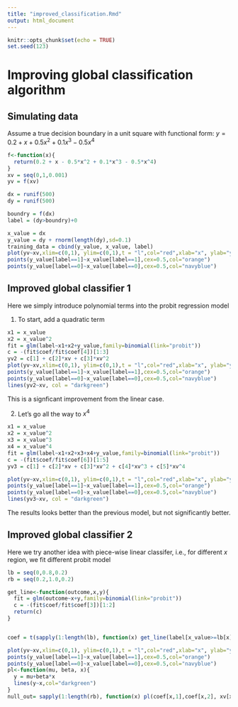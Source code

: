 ```yaml
---
title: "improved_classification.Rmd"
output: html_document
---
```


```r
knitr::opts_chunk$set(echo = TRUE)
set.seed(123)
```

# Improving global classification algorithm


## Simulating data

Assume a true decision boundary in a unit square with functional form: $y = 0.2 + x + 0.5 x^2 + 0.1 x^3 - 0.5 x^4$
```r
f<-function(x){
  return(0.2 + x - 0.5*x^2 + 0.1*x^3 - 0.5*x^4)
}
xv = seq(0,1,0.001)
yv = f(xv)

dx = runif(500)
dy = runif(500)

boundry = f(dx)
label = (dy>boundry)+0

x_value = dx
y_value = dy + rnorm(length(dy),sd=0.1)
training_data = cbind(y_value, x_value, label)
plot(yv~xv,xlim=c(0,1), ylim=c(0,1),t = "l",col="red",xlab="x", ylab="y")
points(y_value[label==1]~x_value[label==1],cex=0.5,col="orange")
points(y_value[label==0]~x_value[label==0],cex=0.5,col="navyblue")

```

## Improved global classifier 1

Here we simply introduce polynomial terms into the probit regression model


1. To start, add a quadratic term
```r
x1 = x_value
x2 = x_value^2
fit = glm(label~x1+x2+y_value,family=binomial(link="probit"))
c = -(fit$coef/fit$coef[4])[1:3]
yv2 = c[1] + c[2]*xv + c[3]*xv^2 
plot(yv~xv,xlim=c(0,1), ylim=c(0,1),t = "l",col="red",xlab="x", ylab="y")
points(y_value[label==1]~x_value[label==1],cex=0.5,col="orange")
points(y_value[label==0]~x_value[label==0],cex=0.5,col="navyblue")
lines(yv2~xv, col = "darkgreen")
```

This is a signficant improvement from the linear case.

2. Let's go all the way to $x^4$
```r
x1 = x_value
x2 = x_value^2
x3 = x_value^3
x4 = x_value^4
fit = glm(label~x1+x2+x3+x4+y_value,family=binomial(link="probit"))
c = -(fit$coef/fit$coef[6])[1:5]
yv3 = c[1] + c[2]*xv + c[3]*xv^2 + c[4]*xv^3 + c[5]*xv^4

plot(yv~xv,xlim=c(0,1), ylim=c(0,1),t = "l",col="red",xlab="x", ylab="y")
points(y_value[label==1]~x_value[label==1],cex=0.5,col="orange")
points(y_value[label==0]~x_value[label==0],cex=0.5,col="navyblue")
lines(yv3~xv, col = "darkgreen")
```

The results looks better than the previous model, but not significantly better.


## Improved global classifier 2

Here we try another idea with piece-wise linear classifer, i.e., for different $x$ region, we fit different probit model
```r
lb = seq(0,0.8,0.2)
rb = seq(0.2,1.0,0.2)

get_line<-function(outcome,x,y){
  fit = glm(outcome~x+y,family=binomial(link="probit"))
  c = -(fit$coef/fit$coef[3])[1:2]
  return(c)
}


coef = t(sapply(1:length(lb), function(x) get_line(label[x_value>=lb[x]&x_value<=rb[x]], x_value[x_value>=lb[x]&x_value<=rb[x]],y_value[x_value>=lb[x]&x_value<=rb[x]])))

plot(yv~xv,xlim=c(0,1), ylim=c(0,1),t = "l",col="red",xlab="x", ylab="y")
points(y_value[label==1]~x_value[label==1],cex=0.5,col="orange")
points(y_value[label==0]~x_value[label==0],cex=0.5,col="navyblue")
pl<-function(mu, beta, x){
  y = mu+beta*x 
  lines(y~x,col="darkgreen")
}
null_out= sapply(1:length(rb), function(x) pl(coef[x,1],coef[x,2], xv[xv>=lb[x]&xv<=rb[x]]))

```
